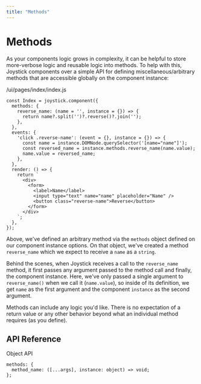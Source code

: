```yaml
---
title: "Methods"
---
```


# Methods

As your components logic grows in complexity, it can be helpful to store more-verbose logic and reusable logic into methods. To help with this, Joystick components over a simple API for defining miscellaneous/arbitrary methods that are accessible globally on the component instance:

/ui/pages/index/index.js


    const Index = joystick.component({
      methods: {
        reverse_name: (name = '', instance = {}) => {
          return name?.split('')?.reverse()?.join('');
        },
      },
      events: {
        'click .reverse-name': (event = {}, instance = {}) => {
          const name = instance.DOMNode.querySelector('[name="name"]');
          const reversed_name = instance.methods.reverse_name(name.value);
          name.value = reversed_name;
        },
      },
      render: () => {
        return `
          <div>
            <form>
              <label>Name</label>
              <input type="text" name="name" placeholder="Name" />
              <button class="reverse-name">Reverse</button>
            </form>
          </div>
        `;
      },
    });


Above, we've defined an arbitrary method via the `methods` object defined on our component instance options. On that object, we've created a method `reverse_name` which we expect to receive a `name` as a `string`.

Behind the scenes, when Joystick receives a call to the `reverse_name` method, it first passes any argument passed to the method call and finally, the component instance. Here, we've only passed a single argument to `reverse_name()` when we call it (`name.value`), so inside of its definition, we get `name` as the first argument and the component `instance` as the second argument.

Methods can include any logic you'd like. There is no expectation of a return value or any other behavior beyond what an individual method requires (as you define).

## API Reference

Object API

    methods: {
      method_name: ([...args], instance: object) => void;
    };
